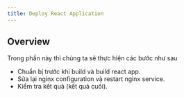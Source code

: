 ```yaml
---
title: Deploy React Application
---
```


## Overview

Trong phần này thì chúng ta sẽ thực hiện các bước như sau

- Chuẩn bị trước khi build và build react app.
- Sửa lại nginx configuration và restart nginx service.
- Kiểm tra kết quả (kết quả cuối).
